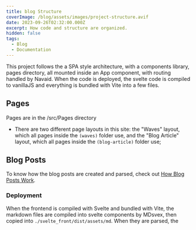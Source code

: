 ```yaml
---
title: blog Structure
coverImage: /blog/assets/images/project-structure.avif
date: 2023-09-26T02:32:00.000Z
excerpt: How code and structure are organized.
hidden: false
tags:
  - Blog
  - Documentation
---
```


<script>import CodeBlock from "@lib/components/molecules/CodeBlock.svelte";</script>

This project follows the a SPA style architecture, with a components library, pages directory, all mounted inside an App component, with routing handled by Navaid. When the code is deployed, the svelte code is compiled to vanillaJS and everything is bundled with Vite into a few files.

## Pages

Pages are in the /src/Pages directory

- There are two different page layouts in this site: the "Waves" layout, which all pages inside the `(waves)` folder use, and the "Blog Article" layout, which all pages inside the `(blog-article)` folder use;

## Blog Posts

To know how the blog posts are created and parsed, check out [How Blog Posts Work](/blog-explainer).

### Deployment

When the frontend is compiled with Svelte and bundled with Vite, the markdown files are compiled into svelte components by MDsvex, then copied into `./svelte_front/dist/assets/md`.
When they are parsed, the
